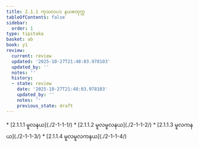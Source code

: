 ```yaml
---
title: 2.1.1 ကုသလပဒ နယစတုက္က
tableOfContents: false
sidebar:
  order: 1
type: tipitaka
basket: ab
book: y1
review:
  current: review
  updated: '2025-10-27T21:48:03.978103'
  updated_by: ''
  notes: ''
  history:
  - state: review
    date: '2025-10-27T21:48:03.978103'
    updated_by: ''
    notes: ''
    previous_state: draft
---
```



<ReviewStatus review={frontmatter.review} showDetails={true} />

<HypothesisAnnotation frontmatter={frontmatter} />

<DynamicBreadcrumb />



<TableOfContents book="y1" section="2.1.1">
* [2.1.1.1 မူလနယ](./2-1-1-1/)
* [2.1.1.2 မူလမူလနယ](./2-1-1-2/)
* [2.1.1.3 မူလကနယ](./2-1-1-3/)
* [2.1.1.4 မူလမူလကနယ](./2-1-1-4/)
</TableOfContents>
